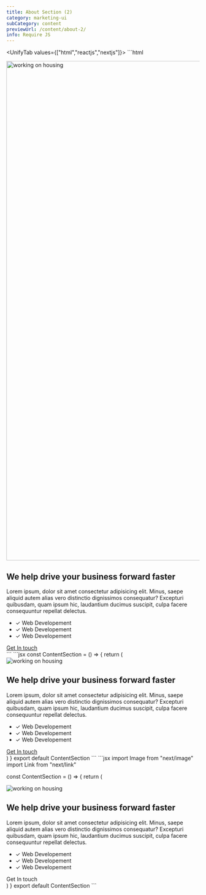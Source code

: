 ```yaml
---
title: About Section (2)
category: marketing-ui
subCategory: content
previewUrl: /content/about-2/
info: Require JS
---
```


<UnifyTab values={["html","reactjs","nextjs"]}>
    <TabPanel value="html">
    ```html
<section class="py-24">
    <div class="max-w-7xl mx-auto px-5 sm:px-10 md:px-12 lg:px-10 flex flex-col md:flex-row gap-16 py-10 rounded-2xl bg-gray-100 dark:bg-gray-900">
        <div class="flex md:flex-1">
            <img src="/images/heroImg.webp" alt="working on housing" width="1300" class="w-full md:h-full object-cover rounded-lg">
        </div>
        <div class="md:w-1/2 space-y-12 text-gray-700 dark:text-gray-300">
            <h1 class="text-gray-900 dark:text-white font-semibold text-2xl sm:text-3xl md:text-4xl">
                We help drive your business forward faster
            </h1>
            <p>
                Lorem ipsum, dolor sit amet consectetur adipisicing elit. Minus, saepe aliquid autem alias vero distinctio dignissimos consequatur? Excepturi quibusdam, quam ipsum hic, laudantium ducimus suscipit, culpa facere consequuntur repellat delectus.
            </p>
            <ul class="space-y-4">
                <li class="flex items-center gap-x-4">
                    <span class="w-5 h-5 text-sm flex items-center justify-center rounded-full bg-emerald-700 dark:bg-emerald-600 text-white">&check;</span>
                    Web Developement
                </li>
                <li class="flex items-center gap-x-4">
                    <span class="w-5 h-5 text-sm flex items-center justify-center rounded-full bg-emerald-700 dark:bg-emerald-600 text-white">&check;</span>
                    Web Developement
                </li>
                <li class="flex items-center gap-x-4">
                    <span class="w-5 h-5 text-sm flex items-center justify-center rounded-full bg-emerald-700 dark:bg-emerald-600 text-white">&check;</span>
                    Web Developement
                </li>
            </ul>
            <div class="flex">
                <a href="#" class="px-5 h-11 flex items-center bg-emerald-600 dark:bg-emerald-500 rounded-lg text-white">
                    Get In touch
                </a>
            </div>
        </div>
    </div>
</section>
    ```
    </TabPanel>
    <TabPanel value="reactjs">
    ```jsx
const ContentSection = () => {
    return (
        <section className="py-24">
            <div className="max-w-7xl mx-auto px-5 sm:px-10 md:px-12 lg:px-10 flex flex-col md:flex-row gap-16 py-10 rounded-2xl bg-gray-100 dark:bg-gray-900">
                <div className="flex md:flex-1">
                    <img src="/images/heroImg.webp" alt="working on housing" width={1300} className="w-full md:h-full object-cover rounded-lg" />
                </div>
                <div className="md:w-1/2 space-y-12 text-gray-700 dark:text-gray-300">
                    <h1 className="text-gray-900 dark:text-white font-semibold text-2xl sm:text-3xl md:text-4xl">
                        We help drive your business forward faster
                    </h1>
                    <p>
                        Lorem ipsum, dolor sit amet consectetur adipisicing elit. Minus, saepe aliquid autem alias vero distinctio dignissimos consequatur? Excepturi quibusdam, quam ipsum hic, laudantium ducimus suscipit, culpa facere consequuntur repellat delectus.
                    </p>
                    <ul className="space-y-4">
                        <li className="flex items-center gap-x-4">
                            <span className="w-5 h-5 text-sm flex items-center justify-center rounded-full bg-emerald-700 dark:bg-emerald-600 text-white">✓</span>
                            Web Developement
                        </li>
                        <li className="flex items-center gap-x-4">
                            <span className="w-5 h-5 text-sm flex items-center justify-center rounded-full bg-emerald-700 dark:bg-emerald-600 text-white">✓</span>
                            Web Developement
                        </li>
                        <li className="flex items-center gap-x-4">
                            <span className="w-5 h-5 text-sm flex items-center justify-center rounded-full bg-emerald-700 dark:bg-emerald-600 text-white">✓</span>
                            Web Developement
                        </li>
                    </ul>
                    <div className="flex">
                        <a href="#" className="px-5 h-11 flex items-center bg-emerald-600 dark:bg-emerald-500 rounded-lg text-white">
                            Get In touch
                        </a>
                    </div>
                </div>
            </div>
        </section>
    )
}
export default ContentSection
    ```
    </TabPanel>
    <TabPanel value="nextjs">
    ```jsx
import Image from "next/image"
import Link from "next/link"

const ContentSection = () => {
    return (
        <section className="py-24">
            <div className="max-w-7xl mx-auto px-5 sm:px-10 md:px-12 lg:px-10 flex flex-col md:flex-row gap-16 py-10 rounded-2xl bg-gray-100 dark:bg-gray-900">
                <div className="flex md:flex-1">
                    <Image src="/images/heroImg.webp" alt="working on housing" width={1300} height={900} className="w-full md:h-full object-cover rounded-lg" />
                </div>
                <div className="md:w-1/2 space-y-12 text-gray-700 dark:text-gray-300">
                    <h1 className="text-gray-900 dark:text-white font-semibold text-2xl sm:text-3xl md:text-4xl">
                        We help drive your business forward faster
                    </h1>
                    <p>
                        Lorem ipsum, dolor sit amet consectetur adipisicing elit. Minus, saepe aliquid autem alias vero distinctio dignissimos consequatur? Excepturi quibusdam, quam ipsum hic, laudantium ducimus suscipit, culpa facere consequuntur repellat delectus.
                    </p>
                    <ul className="space-y-4">
                        <li className="flex items-center gap-x-4">
                            <span className="w-5 h-5 text-sm flex items-center justify-center rounded-full bg-emerald-700 dark:bg-emerald-600 text-white">✓</span>
                            Web Developement
                        </li>
                        <li className="flex items-center gap-x-4">
                            <span className="w-5 h-5 text-sm flex items-center justify-center rounded-full bg-emerald-700 dark:bg-emerald-600 text-white">✓</span>
                            Web Developement
                        </li>
                        <li className="flex items-center gap-x-4">
                            <span className="w-5 h-5 text-sm flex items-center justify-center rounded-full bg-emerald-700 dark:bg-emerald-600 text-white">✓</span>
                            Web Developement
                        </li>
                    </ul>
                    <div className="flex">
                        <Link href="#" className="px-5 h-11 flex items-center bg-emerald-600 dark:bg-emerald-500 rounded-lg text-white">
                            Get In touch
                        </Link>
                    </div>
                </div>
            </div>
        </section>
    )
}
export default ContentSection
    ```
    </TabPanel>
</UnifyTab>
